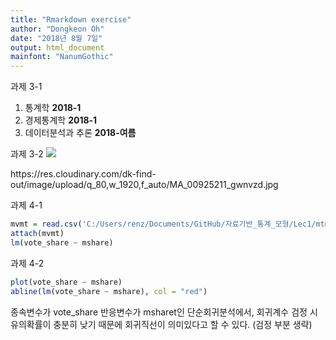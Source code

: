 ```yaml
---
title: "Rmarkdown exercise"
author: "Dongkeon Oh"
date: "2018년 8월 7일"
output: html_document
mainfont: "NanumGothic"
---
```


과제 3-1

1.  통계학 **2018-1**
1.  경제통계학 **2018-1**
1.  데이터분석과 추론 **2018-여름**

과제 3-2
![](https://res.cloudinary.com/dk-find-out/image/upload/q_80,w_1920,f_auto/MA_00925211_gwnvzd.jpg)

https://res.cloudinary.com/dk-find-out/image/upload/q_80,w_1920,f_auto/MA_00925211_gwnvzd.jpg

과제 4-1

```r
mvmt = read.csv('C:/Users/renz/Documents/GitHub/자료기반_통계_모형/Lec1/mtmv_data_10_12.csv')
attach(mvmt)
lm(vote_share ~ mshare)
```

과제 4-2 

```r
plot(vote_share ~ mshare)
abline(lm(vote_share ~ mshare), col = "red")
```


종속변수가 vote_share 반응변수가 msharet인 단순회귀분석에서, 회귀계수 검정 시 유의확률이 충분히 낮기 때문에 회귀직선이 의미있다고 할 수 있다. (검정 부분 생략)
